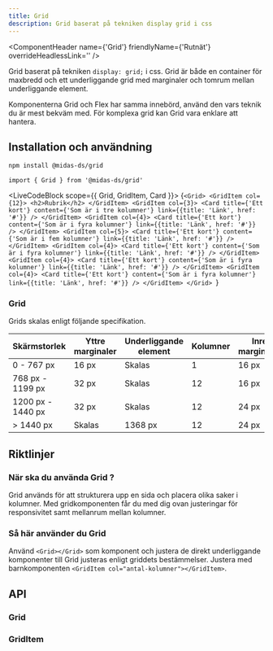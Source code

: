```yaml
---
title: Grid
description: Grid baserat på tekniken display grid i css
---
```



<ComponentHeader
  name={'Grid'}
  friendlyName={'Rutnät'}
  overrideHeadlessLink=''
/>

Grid baserat på tekniken `display: grid;` i css. Grid är både en container för maxbredd och ett underliggande grid med marginaler och tomrum mellan underliggande element.

Komponenterna Grid och Flex har samma innebörd, använd den vars teknik du är mest bekväm med. För komplexa grid kan Grid vara enklare att hantera.

## Installation och användning

```bash npm2yarn
npm install @midas-ds/grid
```

```tsx
import { Grid } from '@midas-ds/grid'
```

<LiveCodeBlock scope={{ Grid, GridItem, Card }}>
  {`<Grid>
    <GridItem col={12}>
        <h2>Rubrik</h2>
    </GridItem>
    <GridItem col={3}>
        <Card title={'Ett kort'} content={'Som är i tre kolumner'} link={{title: 'Länk', href: '#'}} />
    </GridItem>
    <GridItem col={4}>
        <Card title={'Ett kort'} content={'Som är i fyra kolumner'} link={{title: 'Länk', href: '#'}} />
    </GridItem>
    <GridItem col={5}>
        <Card title={'Ett kort'} content={'Som är i fem kolumner'} link={{title: 'Länk', href: '#'}} />
    </GridItem>
    <GridItem col={4}>
        <Card title={'Ett kort'} content={'Som är i fyra kolumner'} link={{title: 'Länk', href: '#'}} />
    </GridItem>
    <GridItem col={4}>
        <Card title={'Ett kort'} content={'Som är i fyra kolumner'} link={{title: 'Länk', href: '#'}} />
    </GridItem>
    <GridItem col={4}>
        <Card title={'Ett kort'} content={'Som är i fyra kolumner'} link={{title: 'Länk', href: '#'}} />
    </GridItem>
</Grid>
`}
</LiveCodeBlock>

### Grid

Grids skalas enligt följande specifikation.

| Skärmstorlek      | Yttre marginaler | Underliggande element | Kolumner | Inre marginaler |
| ----------------- | ---------------- | --------------------- | -------- | --------------- |
| 0 - 767 px        | 16 px            | Skalas                | 1        | 16 px           |
| 768 px - 1199 px  | 32 px            | Skalas                | 12       | 16 px           |
| 1200 px - 1440 px | 32 px            | Skalas                | 12       | 24 px           |
| > 1440 px         | Skalas           | 1368 px               | 12       | 24 px           |

## Riktlinjer

### När ska du använda Grid ?

Grid används för att strukturera upp en sida och placera olika saker i kolumner. Med gridkomponenten får du med dig ovan justeringar för responsivitet samt mellanrum mellan kolumner.

### Så här använder du Grid

Använd `<Grid></Grid>` som komponent och justera de direkt underliggande komponenter till Grid justeras enligt griddets bestämmelser. Justera med barnkomponenten `<GridItem col="antal-kolumner"></GridItem>`.

## API

### Grid

<PropTable name='Grid' />

### GridItem

<PropTable
  name='GridItem'
  defaultOpen={false}
/>
